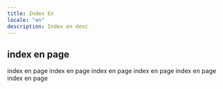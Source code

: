 ```yaml
---
title: Index En
locale: "en"
description: Index en desc
---
```


## index en page

index en page
index en page
index en page
index en page
index en page
index en page
